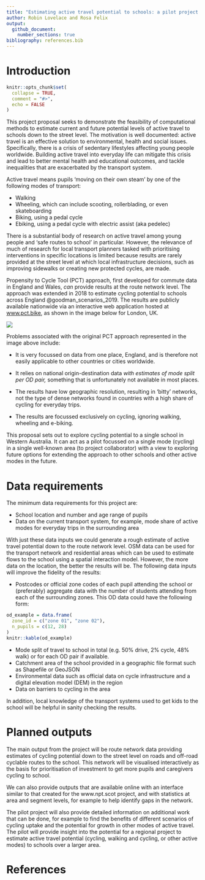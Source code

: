 ```yaml
---
title: "Estimating active travel potential to schools: a pilot project proposal"
author: Robin Lovelace and Rosa Felix
output:
  github_document:
    number_sections: true
bibliography: references.bib
---
```


# Introduction


```r
knitr::opts_chunk$set(
  collapse = TRUE,
  comment = "#>",
  echo = FALSE
)
```

This project proposal seeks to demonstrate the feasibility of computational methods to estimate current and future potential levels of active travel to schools down to the street level.
The motivation is well documented: active travel is an effective solution to environmental, health and social issues.
Specifically, there is a crisis of sedentary lifestyles affecting young people worldwide.
Building active travel into everyday life can mitigate this crisis and lead to better mental health and educational outcomes, and tackle inequalities that are exacerbated by the transport system.

Active travel means pupils 'moving on their own steam' by one of the following modes of transport:

-   Walking
-   Wheeling, which can include scooting, rollerblading, or even skateboarding
-   Biking, using a pedal cycle
-   Ebiking, using a pedal cycle with electric assist (aka pedelec)

There is a substantial body of research on active travel among young people and 'safe routes to school' in particular.
However, the relevance of much of research for local transport planners tasked with prioritising interventions in specific locations is limited because results are rarely provided at the street level at which local infrastructure decisions, such as improving sidewalks or creating new protected cycles, are made.

Propensity to Cycle Tool (PCT) approach, first developed for commute data in England and Wales, *can* provide results at the route network level.
The approach was extended in 2018 to estimate cycling potential to schools across England @goodman_scenarios_2019.
The results are publicly available nationwide via an interactive web application hosted at [www.pct.bike](https://www.pct.bike/), as shown in the image below for London, UK.

![](images/image-1448227588.png)

Problems associated with the original PCT approach represented in the image above include:

-   It is very focussed on data from one place, England, and is therefore not easily applicable to other countries or cities worldwide.

-   It relies on national origin-destination data *with estimates of mode split per OD pair,* something that is unfortunately not available in most places.

- The results have low geographic resolution, resulting in 'bitty' networks, not the type of dense networks found in countries with a high share of cycling for everyday trips.

- The results are focussed exclusively on cycling, ignoring walking, wheeling and e-biking.

This proposal sets out to explore cycling potential to a single school in Western Australia.
It can act as a pilot focussed on a single mode (cycling) in a single well-known area (to project collaborator) with a view to exploring future options for extending the approach to other schools and other active modes in the future.


# Data requirements

The minimum data requirements for this project are:

- School location and number and age range of pupils
- Data on the current transport system, for example, mode share of active modes for everyday trips in the surrounding area

With just these data inputs we could generate a rough estimate of active travel potential down to the route network level.
OSM data can be used for the transport network and residential areas which can be used to estimate flows to the school using a spatial interaction model.
However, the more data on the location, the better the results will be.
The following data inputs will improve the fidelity of the results:

- Postcodes or official zone codes of each pupil attending the school or (preferably) aggregate data with the number of students attending from each of the surrounding zones.
This OD data could have the following form:

```r
od_example = data.frame(
  zone_id = c("zone 01", "zone 02"),
  n_pupils = c(12, 28)
)
knitr::kable(od_example)
```

- Mode split of travel to school in total (e.g. 50% drive, 2% cycle, 48% walk) or for each OD pair if available.
- Catchment area of the school provided in a geographic file format such as Shapefile or GeoJSON
- Environmental data such as official data on cycle infrastructure and a digital elevation model (DEM) in the region
- Data on barriers to cycling in the area

In addition, local knowledge of the transport systems used to get kids to the school will be helpful in sanity checking the results.

# Planned outputs

The main output from the project will be route network data providing estimates of cycling potential down to the street level on roads and off-road cyclable routes to the school.
This network will be visualised interactively as the basis for prioritisation of investment to get more pupils and caregivers cycling to school.

We can also provide outputs that are available online with an interface similar to that created for the www.npt.scot project, and with statistics at area and segment levels, for example to help identify gaps in the network.

The pilot project will also provide detailed information on additional work that can be done, for example to find the benefits of different scenarios of cycling uptake and the potential for growth in other modes of active travel.
The pilot will provide insight into the potential for a regional project to estimate active travel potential (cycling, walking and cycling, or other active modes) to schools over a larger area.


# References

